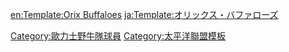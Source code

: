 {{Navbox
|bodyclass=hlist

|name=歐力士野牛球團2011球員名單
|state = <includeonly>collapsed</includeonly>
| title = [[歐力士野牛|<font color="#fff">歐力士野牛球員名單]] - 2011</font>
| groupstyle = background:#daa520; color:#fff;
| titlestyle = background:#000019; color:#fff;
|group1= 監督
|list1=
*80 [[岡田彰布]]
|group2= 教練
|list2 =
*78 [[高代延博]]（ヘッド）
*87 [[正田耕三]]（打撃）
*90 [[水口栄二]]（打撃）
*73 [[福間納]]（チーフ投手）
*89 [[小林宏 (野球)|小林宏]]（投手）
*74 [[松山秀明]]（内野守備走塁）
*75 [[佐竹学]]（外野守備走塁）
*72 [[山田勝彦]]（バッテリー）
*85 [[別府修作]]（ブルペン）
*79 [[赤川貴弘]]（トレーニング兼コンディショニング）
*84 [[本屋敷俊介]]（トレーニング兼コンディショニング）
|group3 = 二軍教練
|list3 = 
*81 [[新井宏昌]]（監督）
*77 [[弓岡敬二郎]]（チーフ総合）
*83 [[小川博文]]（打撃）
*76 [[大島公一]]（打撃）
*70 [[清川栄治]]（投手）
*86 [[塩崎真]]（守備走塁）
*82 [[葉室太郎]]（バッテリー）
*88 [[安田昌玄]]（トレーニング兼コンディショニング）
*71 [[星野伸之]]（育成）
|group4 = 投手
|list4 = 
*11 [[近藤一樹]]
*12 [[木佐貫洋]]
*13 [[桑原謙太朗]]
*14 [[古川秀一]]
*15 [[加藤大輔]]
*16 [[平野佳寿]]
*17 [[香月良太]]
*18 [[岸田護]]
*19 [[金子千尋]]
*20 [[寺原早人|寺原準人]]
*21 [[甲斐拓哉]]
*25 [[長谷川昌幸]]
*26 [[伊原正樹]]
*28 [[小松聖]]
*29 [[小林賢司]]
*34 [[小林雅英]]
*35 [[比嘉幹貴]]
*39 [[鴨志田貴司]]
*40 [[高宮和也]]
*42 [[アルフレッド・フィガロ|フィガロ]]
*43 [[阿南徹]]
*46 [[小島心二郎]]
*47 [[延江大輔]]
*48 [[吉野誠]]
*49 [[中山慎也]]
*50 [[エバン・マクレーン|マクレーン]]
*57 [[山田修義]]
*59 [[塚原頌平]]
*60 [[前田祐二]]
*61 [[朴賛浩]]
*62 [[山崎正貴]]
*63 [[西勇輝]]
*64 [[西川雅人]]
*65 [[フレディ・バイエスタス|バイエスタス]]
*99 [[梶本達哉]]
|group5 = 捕手
|list5 = 
*22 [[前田大輔 (棒球員)|前田大輔]]
*27 [[日高剛]]
*37 [[辻俊哉]]
*44 [[鈴木郁洋]]
*45 [[斉藤俊雄]]
*54 [[伊藤光]]
*67 [[横山徹也]]
|group6 = 内野手
|list6 = 
*0 [[森山周]]
*1 [[後藤光尊]]
*2 [[山崎浩司]]
*3 [[李承燁 (棒球運動員)|李承燁]]
*5 [[マイク・ヘスマン|ヘスマン]]
*6 [[金子圭輔]]
*10 [[大引啟次]]
*23 [[北川博敏]]
*30 [[三ツ俣大樹]]
*38 [[高島毅]]
*52 [[アーロム・バルディリス|バルディリス]]
*53 [[野中信吾]]
*56 [[柴田亮輔]]
*58 [[梶本勇介]]
|group7 = 外野手
|list7 = 
*00 [[坪井智哉]]
*4 [[赤田將吾]]
*8 [[後藤駿太|駿太]]
*9 [[坂口智隆]]
*24 [[宮崎祐樹]]
*31 [[荒金久雄]]
*32 [[丹羽将弥]]
*33 [[田口壯]]
*36 [[下山真二]]
*55 [[岡田貴弘|T-岡田]]
*66 [[由田慎太郎]]
*68 [[深江真登]]
*69 [[竹原直隆]]
*91 [[フランシスコ・カラバイヨ|カラバイヨ]]
|group8 = 育成選手
|list8 = 
*118 [[ウィルソン・マトス|マトス]]（投手）

}}<includeonly>[[Category:歐力士野牛隊球員]]</includeonly>
<noinclude>[[Category:太平洋聯盟模板]]
[[en:Template:Orix Buffaloes]]
[[ja:Template:オリックス・バファローズ]]
</noinclude>